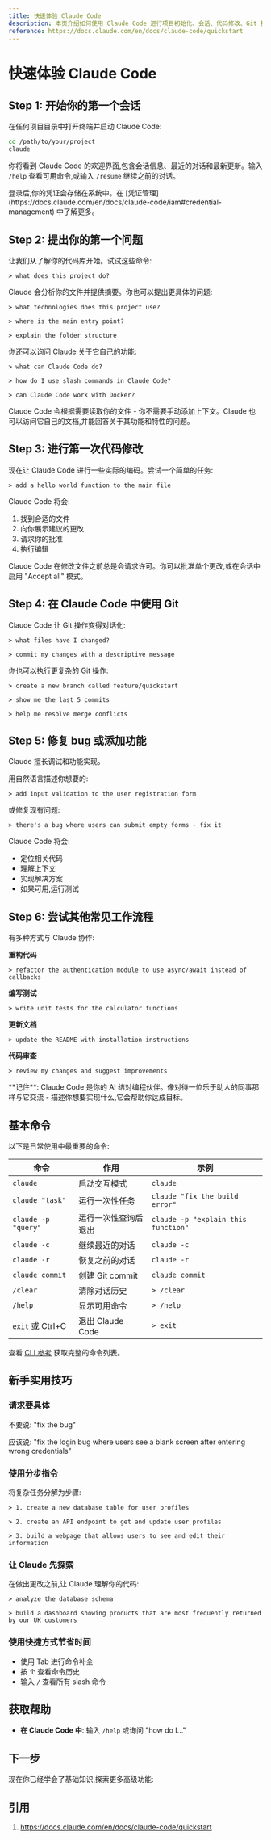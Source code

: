 ```yaml
---
title: 快速体验 Claude Code
description: 本页介绍如何使用 Claude Code 进行项目初始化、会话、代码修改、Git 操作及常见工作流程。
reference: https://docs.claude.com/en/docs/claude-code/quickstart
---
```



# 快速体验 Claude Code

## Step 1: 开始你的第一个会话

在任何项目目录中打开终端并启动 Claude Code:

```bash
cd /path/to/your/project
claude
```

你将看到 Claude Code 的欢迎界面,包含会话信息、最近的对话和最新更新。输入 `/help` 查看可用命令,或输入 `/resume` 继续之前的对话。

<Callout type="info">
登录后,你的凭证会存储在系统中。在 [凭证管理](https://docs.claude.com/en/docs/claude-code/iam#credential-management) 中了解更多。
</Callout>

## Step 2: 提出你的第一个问题

让我们从了解你的代码库开始。试试这些命令:

```
> what does this project do?
```

Claude 会分析你的文件并提供摘要。你也可以提出更具体的问题:

```
> what technologies does this project use?
```

```
> where is the main entry point?
```

```
> explain the folder structure
```

你还可以询问 Claude 关于它自己的功能:

```
> what can Claude Code do?
```

```
> how do I use slash commands in Claude Code?
```

```
> can Claude Code work with Docker?
```

<Callout>
Claude Code 会根据需要读取你的文件 - 你不需要手动添加上下文。Claude 也可以访问它自己的文档,并能回答关于其功能和特性的问题。
</Callout>

## Step 3: 进行第一次代码修改

现在让 Claude Code 进行一些实际的编码。尝试一个简单的任务:

```
> add a hello world function to the main file
```

Claude Code 将会:

1. 找到合适的文件
2. 向你展示建议的更改
3. 请求你的批准
4. 执行编辑

<Callout>
Claude Code 在修改文件之前总是会请求许可。你可以批准单个更改,或在会话中启用 "Accept all" 模式。
</Callout>

## Step 4: 在 Claude Code 中使用 Git

Claude Code 让 Git 操作变得对话化:

```
> what files have I changed?
```

```
> commit my changes with a descriptive message
```

你也可以执行更复杂的 Git 操作:

```
> create a new branch called feature/quickstart
```

```
> show me the last 5 commits
```

```
> help me resolve merge conflicts
```

## Step 5: 修复 bug 或添加功能

Claude 擅长调试和功能实现。

用自然语言描述你想要的:

```
> add input validation to the user registration form
```

或修复现有问题:

```
> there's a bug where users can submit empty forms - fix it
```

Claude Code 将会:

* 定位相关代码
* 理解上下文
* 实现解决方案
* 如果可用,运行测试

## Step 6: 尝试其他常见工作流程

有多种方式与 Claude 协作:

**重构代码**

```
> refactor the authentication module to use async/await instead of callbacks
```

**编写测试**

```
> write unit tests for the calculator functions
```

**更新文档**

```
> update the README with installation instructions
```

**代码审查**

```
> review my changes and suggest improvements
```

<Callout type="info">
**记住**: Claude Code 是你的 AI 结对编程伙伴。像对待一位乐于助人的同事那样与它交流 - 描述你想要实现什么,它会帮助你达成目标。
</Callout>

## 基本命令

以下是日常使用中最重要的命令:

| 命令                | 作用                     | 示例                                |
| ------------------- | ------------------------ | ----------------------------------- |
| `claude`            | 启动交互模式             | `claude`                            |
| `claude "task"`     | 运行一次性任务           | `claude "fix the build error"`      |
| `claude -p "query"` | 运行一次性查询后退出     | `claude -p "explain this function"` |
| `claude -c`         | 继续最近的对话           | `claude -c`                         |
| `claude -r`         | 恢复之前的对话           | `claude -r`                         |
| `claude commit`     | 创建 Git commit          | `claude commit`                     |
| `/clear`            | 清除对话历史             | `> /clear`                          |
| `/help`             | 显示可用命令             | `> /help`                           |
| `exit` 或 Ctrl+C    | 退出 Claude Code         | `> exit`                            |

查看 [CLI 参考](https://docs.claude.com/en/docs/claude-code/cli-reference) 获取完整的命令列表。

## 新手实用技巧

### 请求要具体

不要说: "fix the bug"

应该说: "fix the login bug where users see a blank screen after entering wrong credentials"

### 使用分步指令

将复杂任务分解为步骤:

```
> 1. create a new database table for user profiles
```

```
> 2. create an API endpoint to get and update user profiles
```

```
> 3. build a webpage that allows users to see and edit their information
```

### 让 Claude 先探索

在做出更改之前,让 Claude 理解你的代码:

```
> analyze the database schema
```

```
> build a dashboard showing products that are most frequently returned by our UK customers
```

### 使用快捷方式节省时间

* 使用 Tab 进行命令补全
* 按 ↑ 查看命令历史
* 输入 `/` 查看所有 slash 命令


## 获取帮助

* **在 Claude Code 中**: 输入 `/help` 或询问 "how do I..."

## 下一步

现在你已经学会了基础知识,探索更多高级功能:

<Cards>
  <Cards.Card title="常见工作流程" href="https://docs.claude.com/en/docs/claude-code/common-workflows" />
  <Cards.Card title="CLI 参考" href="https://docs.claude.com/en/docs/claude-code/cli-reference" />
  <Cards.Card title="配置" href="https://docs.claude.com/en/docs/claude-code/settings" />
</Cards>


## 引用

1. https://docs.claude.com/en/docs/claude-code/quickstart